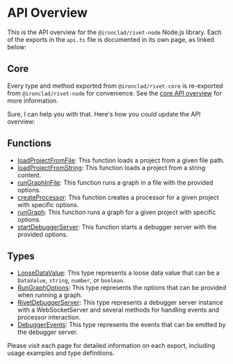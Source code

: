 # API Overview

This is the API overview for the `@ironclad/rivet-node` Node.js library. Each of the exports in the `api.ts` file is documented in its own page, as linked below:

## Core

Every type and method exported from `@ironclad/rivet-core` is re-exported from `@ironclad/rivet-node` for convenience. See the [core API overview](../core/overview) for more information.

Sure, I can help you with that. Here's how you could update the API overview:

## Functions

- [loadProjectFromFile](./loadProjectFromFile): This function loads a project from a given file path.
- [loadProjectFromString](./loadProjectFromString): This function loads a project from a string content.
- [runGraphInFile](./runGraphInFile): This function runs a graph in a file with the provided options.
- [createProcessor](./createProcessor): This function creates a processor for a given project with specific options.
- [runGraph](./runGraph): This function runs a graph for a given project with specific options.
- [startDebuggerServer](./startDebuggerServer): This function starts a debugger server with the provided options.

## Types

- [LooseDataValue](./LooseDataValue): This type represents a loose data value that can be a `DataValue`, `string`, `number`, or `boolean`.
- [RunGraphOptions](./RunGraphOptions): This type represents the options that can be provided when running a graph.
- [RivetDebuggerServer](./RivetDebuggerServer): This type represents a debugger server instance with a WebSocketServer and several methods for handling events and processor interaction.
- [DebuggerEvents](./DebuggerEvents): This type represents the events that can be emitted by the debugger server.

Please visit each page for detailed information on each export, including usage examples and type definitions.
